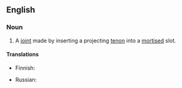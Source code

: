 ==English==

===Noun===
{{en-noun|head=[[mortise]]-[[and]]-[[tenon]] [[joint]]}}

# {{context|woodworking}} A [[joint]] made by inserting a projecting [[tenon]] into a [[mortise]]d slot.

====Translations====
{{trans-top|joint}}
* Finnish: {{t-|fi|tappiliitos}}
{{trans-mid}}
* Russian: {{t-|ru|шиповая вязка|f|tr=šipovája vjázka|sc=Cyrl}}
{{trans-bottom}}